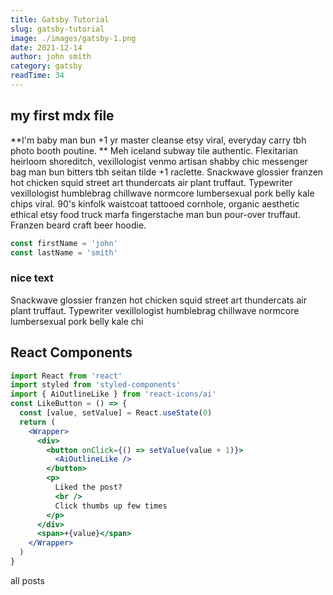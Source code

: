```yaml
---
title: Gatsby Tutorial
slug: gatsby-tutorial
image: ./images/gatsby-1.png
date: 2021-12-14
author: john smith
category: gatsby
readTime: 34
---
```



## my first mdx file

**I'm baby man bun +1 yr master cleanse etsy viral, everyday carry tbh photo booth poutine. ** Meh iceland subway tile authentic. Flexitarian heirloom shoreditch, vexillologist venmo artisan shabby chic messenger bag man bun bitters tbh seitan tilde +1 raclette. Snackwave glossier franzen hot chicken squid street art thundercats air plant truffaut. Typewriter vexillologist humblebrag chillwave normcore lumbersexual pork belly kale chips viral. 90's kinfolk waistcoat tattooed cornhole, organic aesthetic ethical etsy food truck marfa fingerstache man bun pour-over truffaut. Franzen beard craft beer hoodie.

<div className="code">

```js
const firstName = 'john'
const lastName = 'smith'
```

</div>

<div className="nice-text">
  <h3> nice text</h3>
  <FiInfo className="nice-text-icon"></FiInfo>
  Snackwave glossier franzen hot chicken squid street art thundercats air plant truffaut.
  Typewriter vexillologist humblebrag chillwave normcore lumbersexual pork belly
  kale chi
</div>

<h2> React Components</h2>
<Counter />

```jsx
import React from 'react'
import styled from 'styled-components'
import { AiOutlineLike } from 'react-icons/ai'
const LikeButton = () => {
  const [value, setValue] = React.useState(0)
  return (
    <Wrapper>
      <div>
        <button onClick={() => setValue(value + 1)}>
          <AiOutlineLike />
        </button>
        <p>
          Liked the post?
          <br />
          Click thumbs up few times
        </p>
      </div>
      <span>+{value}</span>
    </Wrapper>
  )
}
```

<LikeButton />
<Link to="/posts" className="btn center-btn">
  all posts
</Link>
